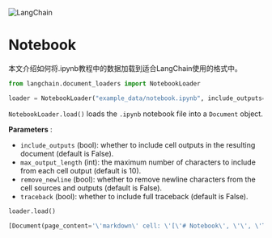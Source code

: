 

<Head>
  <script>
    {
      `(function() {
         var _hmt = _hmt || [];
(function() {
  var hm = document.createElement("script");
  hm.src = "https://hm.baidu.com/hm.js?e60fb290e204e04c5cb6f79b0ac1e697";
  var s = document.getElementsByTagName("script")[0]; 
  s.parentNode.insertBefore(hm, s);
})();
       })();`
    }
  </script>
</Head>

![LangChain](https://pica.zhimg.com/50/v2-56e8bbb52aa271012541c1fe1ceb11a2_r.gif)



Notebook
=======================================================

本文介绍如何将.ipynb教程中的数据加载到适合LangChain使用的格式中。
 







```python
from langchain.document_loaders import NotebookLoader

```










```python
loader = NotebookLoader("example_data/notebook.ipynb", include_outputs=True, max_output_length=20, remove_newline=True)

```






`NotebookLoader.load()`
 loads the
 `.ipynb`
 notebook file into a
 `Document`
 object.
 



**Parameters** 
 :
 


* `include_outputs`
 (bool): whether to include cell outputs in the resulting document (default is False).
* `max_output_length`
 (int): the maximum number of characters to include from each cell output (default is 10).
* `remove_newline`
 (bool): whether to remove newline characters from the cell sources and outputs (default is False).
* `traceback`
 (bool): whether to include full traceback (default is False).







```python
loader.load()

```








```python
[Document(page_content='\'markdown\' cell: \'[\'# Notebook\', \'\', \'This notebook covers how to load data from an .ipynb notebook into a format suitable by LangChain.\']\'\n\n \'code\' cell: \'[\'from langchain.document_loaders import NotebookLoader\']\'\n\n \'code\' cell: \'[\'loader = NotebookLoader("example_data/notebook.ipynb")\']\'\n\n \'markdown\' cell: \'[\'`NotebookLoader.load()` loads the `.ipynb` notebook file into a `Document` object.\', \'\', \'**Parameters**:\', \'\', \'* `include_outputs` (bool): whether to include cell outputs in the resulting document (default is False).\', \'* `max_output_length` (int): the maximum number of characters to include from each cell output (default is 10).\', \'* `remove_newline` (bool): whether to remove newline characters from the cell sources and outputs (default is False).\', \'* `traceback` (bool): whether to include full traceback (default is False).\']\'\n\n \'code\' cell: \'[\'loader.load(include_outputs=True, max_output_length=20, remove_newline=True)\']\'\n\n', lookup_str='', metadata={'source': 'example_data/notebook.ipynb'}, lookup_index=0)]

```







